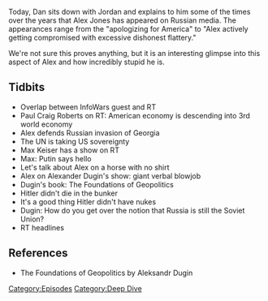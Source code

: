 {{DEFAULTSORT:
    #_EPISODE_0102:Alex On Russian Media
}}{{Episode
    | title           = Alex On Russian Media
    | caption         = [https://knowledgefight.libsyn.com/knowledge-fight-alex-on-russian-media Listen to this episode on Libsyn]
    | episodeNumber   = 102
    | length          = 01:48:39
    | airDate         = November 14, 2017
    | episodeType     = [[:Category:Deep Dive|Deep Dive]]
    | appearance      = [[Paul Craig Roberts]], [[Max Keiser]], [[Aleksandr Dugin]]
    | previousEpisode = [[101: January 11, 2016]]
    | nextEpisode     = [[103: January 17, 2016]]
}}

{{Stub}}

Today, Dan sits down with Jordan and explains to him some of the times over the years that Alex Jones has appeared on Russian media. The appearances range from the "apologizing for America" to "Alex actively getting compromised with excessive dishonest flattery."

We're not sure this proves anything, but it is an interesting glimpse into this aspect of Alex and how incredibly stupid he is.

==Tidbits==

*Overlap between InfoWars guest and RT
*Paul Craig Roberts on RT: American economy is descending into 3rd world economy
*Alex defends Russian invasion of Georgia
*The UN is taking US sovereignty
*Max Keiser has a show on RT
*Max: Putin says hello
*Let's talk about Alex on a horse with no shirt
*Alex on Alexander Dugin's show: giant verbal blowjob
*Dugin's book: The Foundations of Geopolitics
*Hitler didn't die in the bunker
*It's a good thing Hitler didn't have nukes
*Dugin: How do you get over the notion that Russia is still the Soviet Union?
*RT headlines

==References==

*The Foundations of Geopolitics by Aleksandr Dugin

[[Category:Episodes]]
[[Category:Deep Dive]]